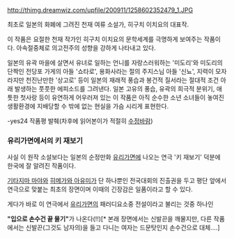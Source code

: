 http://thimg.dreamwiz.com/upfile/200911/1258602352479_1.JPG

최초로 일본의 화폐에 그려진 천재 여류 소설가, 히구치 이치요의 대표작. 

이 작품은 요절한 천재 작가인 히구치 이치요의 문학세계를 극명하게 보여주는 작품이다. 아속절중체로 의고전주의 성향을 강하게 나타내고 있다.

일본의 유곽 마을에 살면서 유녀로 일하는 언니를 자랑스러워하는 '미도리'와 미도리의 단짝인 전당포 가게의 아들 '쇼타로', 용화사라는 절의 주지스님 아들 '신뇨', 지력이 모자라지만 천진난만한 '상고로' 등이 일본의 재래적 풍습과 봉건적 질서라는 절대적 조건 아래 발생하는 풋풋한 에피소드를 그려낸다. 일본 고유의 풍습, 유곽의 희극적 분위기, 애틋한 첫사랑 등이 유연하게 어우러져 있는 이 작품은 아직 순수한 소년 소녀들이 놓여진 생활환경에 지배당할 수 밖에 없는 현실을 가슴 시리게 표현한다.
 
-yes24 작품평 발췌(차후에 읽어본이가 적절히 [[수정바람]])


=== 유리가면에서의 키 재보기 ===

사실 이 원작 소설보다는 일본의 순정만화 [[유리가면]]에 나오는 연극 '키 재보기' 덕분에 한국에 잘 알려진 작품이다. 

[[기타지마 마야]]와 [[히메가와 아유미]]가 단 하나뿐인 전국대회의 진출권을 두고 평단 앞에서 연극으로 맞붙는 최초의 장면이며 이때의 긴장감은 일품이라고 할 수 있다.

게다가 바로 이 연극에서 [[유리가면]]의 패러디요소중 전설이라고 불리는 것중 하나인 

'''"입으로 손수건 끝 물기"'''가 나온다(!!)[* 본래 장면에서는 신발끈을 깨물지만, 다른 작품에서는 신발끈(그것도 남자의)을 들고 다니는 여자는 드문탓인지 손수건으로 대체....]


